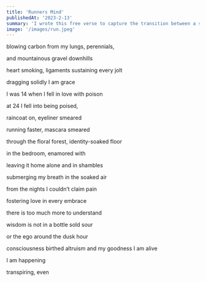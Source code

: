 ```yaml
---
title: 'Runners Mind'
publishedAt: '2023-2-13'
summary: 'I wrote this free verse to capture the transition between a stressed version of myself to the relaxed composed person I become after a run'
image: '/images/run.jpeg'
---
```

blowing carbon from my lungs, perennials,

and mountainous gravel downhills 

heart smoking, ligaments sustaining every jolt

dragging solidly I am grace



I was 14 when I fell in love with poison

at 24 I fell into being poised,

raincoat on, eyeliner smeared

running faster, mascara smeared



through the floral forest, identity-soaked floor 

in the bedroom, enamored with

leaving it home alone and in shambles

submerging my breath in the soaked air



from the nights I couldn’t claim pain 

fostering love in every embrace

there is too much more to understand 

wisdom is not in a bottle sold sour



or the ego around the dusk hour

consciousness birthed altruism and my goodness I am alive

I am happening 

transpiring, even
